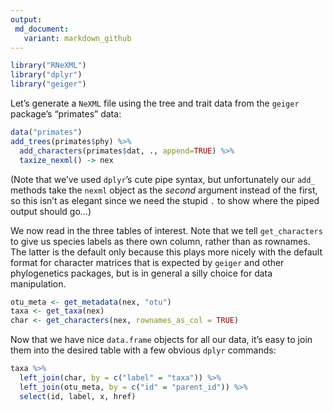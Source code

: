 ```yaml
---
output:
 md_document:
   variant: markdown_github
---
```





```r
library("RNeXML")
library("dplyr")
library("geiger")
```

Let's generate a `NeXML` file using the tree and trait data from the `geiger` package's "primates" data:

```r
data("primates")
add_trees(primates$phy) %>% 
  add_characters(primates$dat, ., append=TRUE) %>% 
  taxize_nexml() -> nex 
```

(Note that we've used `dplyr`'s cute pipe syntax, but unfortunately our `add_` methods take the `nexml` object as the _second_
argument instead of the first, so this isn't as elegant since we need the stupid `.` to show where the piped output should go...)

We now read in the three tables of interest.  Note that we tell `get_characters` to give us species labels as there own column, rather than as rownames.  The latter is the default only because this plays more nicely with the default format for character matrices that is expected by `geiger` and other phylogenetics packages, but is in general a silly choice for data manipulation. 

```r
otu_meta <- get_metadata(nex, "otu")
taxa <- get_taxa(nex)
char <- get_characters(nex, rownames_as_col = TRUE)
```

Now that we have nice `data.frame` objects for all our data, it's easy to join them into the desired table with a few obvious `dplyr` commands:

```r
taxa %>% 
  left_join(char, by = c("label" = "taxa")) %>% 
  left_join(otu_meta, by = c("id" = "parent_id")) %>%
  select(id, label, x, href)
```

